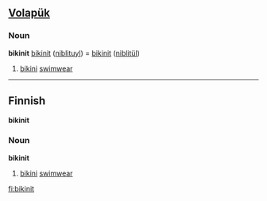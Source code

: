 ==[[Volapük]]==

===Noun===
'''bikinit'''
[[bikinit]] ([[niblituyl]]) = [[bikinit]] ([[niblitül]]) 

# [[bikini]] [[swimwear]]

----

==Finnish==
'''bikinit'''

===Noun===
'''bikinit'''

# [[bikini]] [[swimwear]]

[[fi:bikinit]]